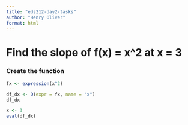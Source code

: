 ```yaml
---
title: "eds212-day2-tasks"
author: "Henry Oliver"
format: html
---
```


# Find the slope of f(x) = x^2 at x = 3

### Create the function

```r
fx <- expression(x^2)
```


```r
df_dx <- D(expr = fx, name = "x")
df_dx
```

```r
x <- 3
eval(df_dx)
```

